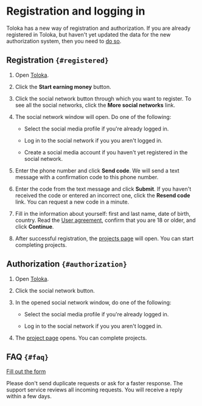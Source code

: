 
# Registration and logging in

<Note mode="warning" title="Warning">

Toloka has a new way of registration and authorization. If you are already registered in Toloka, but haven't yet updated the data for the new authorization system, then you need to [do so](../new-authorization).

</Note>

## Registration `{#registered}`

1. Open [Toloka](https://toloka.ai/tolokers/en/).

2. Click the **Start earning money** button.

3. Click the social network button through which you want to register. To see all the social networks, click the **More social networks** link.

4. The social network window will open. Do one of the following:

    - Select the social media profile if you're already logged in.

    - Log in to the social network if you you aren't logged in.

    - Create a social media account if you haven't yet registered in the social network.

5. Enter the phone number and click **Send code**. We will send a text message with a confirmation code to this phone number.

6. Enter the code from the text message and click **Submit**. If you haven't received the code or entered an incorrect one, click the **Resend code** link. You can request a new code in a minute.

7. Fill in the information about yourself: first and last name, date of birth, country. Read the [User agreement](https://toloka.ai/tolokers/legal/user-agreement/), confirm that you are 18 or older, and click **Continue**.

8. After successful registration, the [projects page](../task-select.md ) will open. You can start completing projects.

## Authorization `{#authorization}`

1. Open [Toloka](https://toloka.ai/tolokers/en/).

2. Click the social network button.

3. In the opened social network window, do one of the following:

    - Select the social media profile if you're already logged in.

    - Log in to the social network if you you aren't logged in.

4. The [project page](../task-select.md ) opens. You can complete projects.

## FAQ `{#faq}`

<FaqLoginCommon1/>

<FaqLoginCommon2/>

<Cut title="Other questions">

[Fill out the form](../troubleshooting/support?form-source=register)

<Note mode="note" title="Note">

Please don't send duplicate requests or ask for a faster response. The support service reviews all incoming requests. You will receive a reply within a few days.

</Note>

</Cut>
